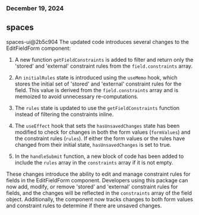 ### December 19, 2024
## spaces

spaces-ui@2b5c904
The updated code introduces several changes to the EditFieldForm component:

1. A new function `getFieldConstraints` is added to filter and return only the 'stored' and 'external' constraint rules from the `field.constraints` array.

2. An `initialRules` state is introduced using the `useMemo` hook, which stores the initial set of 'stored' and 'external' constraint rules for the field. This value is derived from the `field.constraints` array and is memoized to avoid unnecessary re-computations.

3. The `rules` state is updated to use the `getFieldConstraints` function instead of filtering the constraints inline.

4. The `useEffect` hook that sets the `hasUnsavedChanges` state has been modified to check for changes in both the form values (`formValues`) and the constraint rules (`rules`). If either the form values or the rules have changed from their initial state, `hasUnsavedChanges` is set to true.

5. In the `handleSubmit` function, a new block of code has been added to include the `rules` array in the `constraints` array if it is not empty.

These changes introduce the ability to edit and manage constraint rules for fields in the EditFieldForm component. Developers using this package can now add, modify, or remove 'stored' and 'external' constraint rules for fields, and the changes will be reflected in the `constraints` array of the field object. Additionally, the component now tracks changes to both form values and constraint rules to determine if there are unsaved changes.
